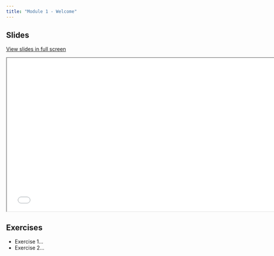 ```yaml
---
title: "Module 1 - Welcome"
---
```


## Slides

[View slides in full screen](../../modules/01-welcome/01-welcome.html)

<div>

```{=html}
<iframe class="slide-deck" src="01-welcome.html" height="420" width="747"></iframe>
```

</div>

## Exercises

-   Exercise 1...
-   Exercise 2...
